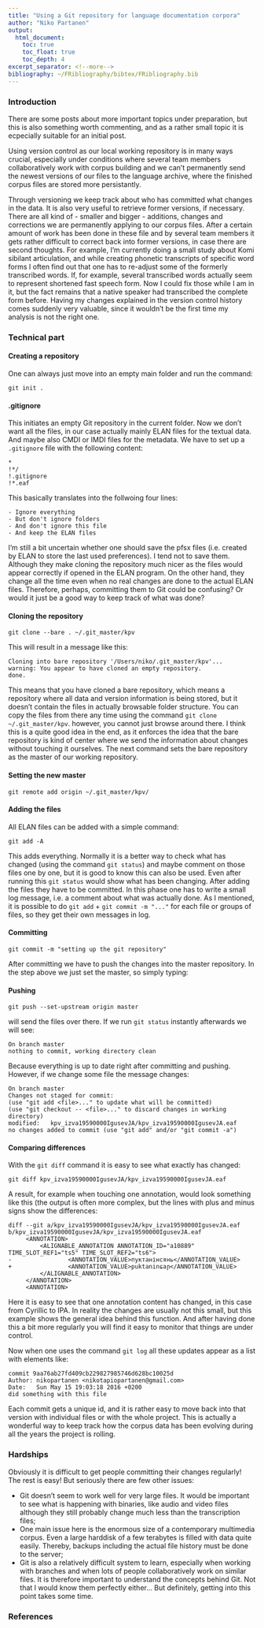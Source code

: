 ```yaml
---
title: "Using a Git repository for language documentation corpora"
author: "Niko Partanen"
output:
  html_document:
    toc: true
    toc_float: true
    toc_depth: 4
excerpt_separator: <!--more-->
bibliography: ~/FRibliography/bibtex/FRibliography.bib
---
```


### Introduction

There are some posts about more important topics under preparation, but this is also something worth commenting, and as a rather small topic it is ecpecially suitable for an initial post.

Using version control as our local working repository is in many ways crucial, especially under conditions where several team members collaboratively work with corpus building and we can't permanently send the newest versions of our files to the language archive, where the finished corpus files are stored more persistantly. 

Through versioning we keep track about who has committed what changes in the data. It is also very useful  to retrieve former versions, if necessary. There are all kind of - smaller and bigger - additions, changes and corrections we are permanently applying to our corpus files. After a certain amount of work has been done in these file and by several team members it gets rather difficult to correct back into former versions, in case there are second thoughts. For example, I'm currently doing a small study about Komi sibilant articulation, <!--we need a hyperlink here--> and while creating phonetic transcripts of specific word forms I often find out that one has to re-adjust some of the formerly transcribed words. If, for example, several transcribed words actually seem to represent shortened fast speech form. Now I could fix those while I am in it, but the fact remains that a native speaker had transcribed the complete form before. Having my changes explained in the version control history comes suddenly very valuable, since it wouldn't be the first time my analysis is not the right one.

### Technical part

#### Creating a repository

One can always just move into an empty main folder and run the command:

    git init .

#### .gitignore

This initiates an empty Git repository in the current folder. Now we don't want all the files, in our case actually mainly ELAN files for the textual data. And maybe also CMDI or IMDI files for the metadata. We have to set up a `.gitignore` file with the following content:

    *
    !*/
    !.gitignore
    !*.eaf

This basically translates into the follwoing four lines: 

    - Ignore everything
    - But don't ignore folders
    - And don't ignore this file
    - And keep the ELAN files

I'm still a bit uncertain whether one should save the pfsx files (i.e. created by ELAN to store the last used preferences). I tend not to save them. Although they make cloning the repository much nicer as the files would appear correctly if opened in the ELAN program. On the other hand, they change all the time even when no real changes are done to the actual ELAN files. Therefore, perhaps, committing them to Git could be confusing? Or would it just be a good way to keep track of what was done?

#### Cloning the repository

    git clone --bare . ~/.git_master/kpv

This will result in a message like this:

    Cloning into bare repository '/Users/niko/.git_master/kpv'...
    warning: You appear to have cloned an empty repository.
    done.

This means that you have cloned a bare repository, which means a repository where all data and version information is being stored, but it doesn't contain the files in actually browsable folder structure. You can copy the files from there any time using the command `git clone ~/.git_master/kpv`. however, you cannot just browse around there. I think this is a quite good idea in the end, as it enforces the idea that the bare repository is kind of center where we send the information about changes without touching it ourselves. The next command sets the bare repository as the master of our working repository.

#### Setting the new master

    git remote add origin ~/.git_master/kpv/

#### Adding the files

All ELAN files can be added with a simple command:

    git add -A

This adds everything. Normally it is a better way to check what has changed (using the command `git status`) and maybe comment on those files one by one, but it is good to know this can also be used. Even after running this `git status` would show what has been changing. After adding the files they have to be committed. In this phase one has to write a small log message, i.e. a comment about what was actually done. As I mentioned, it is possible to do `git add` + `git commit -m "..."` for each file or groups of files, so they get their own messages in log.

#### Committing

    git commit -m "setting up the git repository"

After committing we have to push the changes into the master repository. In the step above we just set the master, so simply typing:

#### Pushing

    git push --set-upstream origin master
 
will send the files over there. If we run `git status` instantly afterwards we will see:

    On branch master
    nothing to commit, working directory clean

Because everything is up to date right after committing and pushing. However, if we change some file the message changes:

    On branch master
    Changes not staged for commit:
    (use "git add <file>..." to update what will be committed)
    (use "git checkout -- <file>..." to discard changes in working directory)
    modified:   kpv_izva19590000IgusevJA/kpv_izva19590000IgusevJA.eaf
    no changes added to commit (use "git add" and/or "git commit -a")

#### Comparing differences

With the `git diff` command it is easy to see what exactly has changed:

    git diff kpv_izva19590000IgusevJA/kpv_izva19590000IgusevJA.eaf

A result, for example when touching one annotation, would look something like this (the output is often more complex, but the lines with plus and minus signs show the differences:

    diff --git a/kpv_izva19590000IgusevJA/kpv_izva19590000IgusevJA.eaf b/kpv_izva19590000IgusevJA/kpv_izva19590000IgusevJA.eaf
         <ANNOTATION>
             <ALIGNABLE_ANNOTATION ANNOTATION_ID="a10889" TIME_SLOT_REF1="ts5" TIME_SLOT_REF2="ts6">
    -                <ANNOTATION_VALUE>пуктанінсянь</ANNOTATION_VALUE>
    +                <ANNOTATION_VALUE>puktaninɕaɲ</ANNOTATION_VALUE>
             </ALIGNABLE_ANNOTATION>
         </ANNOTATION>
         <ANNOTATION>

Here it is easy to see that one annotation content has changed, in this case from Cyrillic to IPA. In reality the changes are usually not this small, but this example shows the general idea behind this function. And after having done this a bit more regularly you will find it easy to monitor that things are under control.

Now when one uses the command `git log` all these updates appear as a list with elements like:

    commit 9aa76ab27fd409cb229827985746d628bc10025d
    Author: nikopartanen <nikotapiopartanen@gmail.com>
    Date:   Sun May 15 19:03:18 2016 +0200
    did something with this file

Each commit gets a unique id, and it is rather easy to move back into that version with individual files or with the whole project. This is actually a wonderful way to keep track how the corpus data has been evolving during all the years the project is rolling.

### Hardships

Obviously it is difficult to get people committing their changes regularly! The rest is easy! But seriously there are few other issues:

- Git doesn't seem to work well for very large files. It would be important to see what is happening with binaries, like audio and video files although they still probably change much less than the transcription files;
- One main issue here is the enormous size of a contemporary multimedia corpus. Even a large harddisk of a few terabytes is filled with data quite easily. Thereby, backups including the actual file history must be done to the server;
- Git is also a relatively difficult system to learn, especially when working with branches and when lots of people collaboratively work on similar files. It is therefore important to understand the concepts behind Git. Not that I would know them perfectly either... But definitely, getting into this point takes some time.

### References
